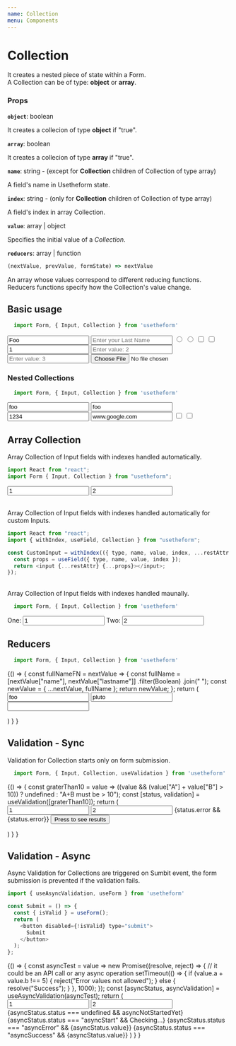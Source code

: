 ---
name: Collection
menu: Components
---


# Collection

It creates a nested piece of state within a Form. <br />
A Collection can be of type: **object** or **array**.

### Props

**`object`**: boolean

It creates a collecion of type **object** if "true".

**`array`**: boolean

It creates a collecion of type **array** if "true".

**`name`**: string - (except for **Collection** children of Collection of type array)

A field's name in Usetheform state.

**`index`**: string - (only for **Collection** children of Collection of type array)

A field's index in array Collection.

**`value`**: array | object

Specifies the initial value of a *Collection*.

**`reducers`**: array | function

```javascript
(nextValue, prevValue, formState) => nextValue
```
 
An array whose values correspond to different reducing functions.
Reducers functions specify how the Collection's value change.

## Basic usage

```javascript
  import Form, { Input, Collection } from 'usetheform'
```

<Playground>
  <Form>
    <Collection object name="myObject">
      <Input type="text" name="name" placeholder="Enter your name" value="Foo" />
      <Input type="text" name="lastname" placeholder="Enter your Last Name" />
      <Input type="radio" name="sex" value="M" />
      <Input type="radio" name="sex" value="F" />
      <Input type="checkbox" name="one" value="one" />
      <Input type="checkbox" name="two" value="two" />
    </Collection>
    <Collection array name="myArray">
      <Input type="number" index="0" placeholder="Enter value: 1" value="1" />
      <Input type="number" index="1" placeholder="Enter value: 2" />
      <Input type="number" index="2" placeholder="Enter value: 3" />
    </Collection>
    <Input type="file" name="file" />
  </Form>
</Playground>

### Nested Collections

```javascript
  import Form, { Input, Collection } from 'usetheform'
```

<Playground>
  <Form>
    <Collection object name="myObject">
      <Collection object name="user">
        <Input type="text" name="name" value="foo" />
        <Input type="text" name="lastname" value="foo" />
        <Collection object name="info">
          <Input type="tel" name="tel" value="1234" />
          <Input type="text" name="website" value="www.google.com" />
        </Collection>
      </Collection>
      <Collection array name="checkboxes">
        <Input type="checkbox" index="0" value="one" />
        <Input type="checkbox" index="1" value="two" />
      </Collection>
    </Collection>
  </Form>
</Playground>

## Array Collection

Array Collection of Input fields with indexes handled automatically.

```javascript
import React from "react";
import Form { Input, Collection } from "usetheform";
```

<Playground>
      <Form>
        <Collection array name="numberList">
          <Input label="One" type="number" value="1" />
          <Input label="Two" type="number" value="2" />
        </Collection>
      </Form>
</Playground>

<br />
Array Collection of Input fields with indexes handled automatically for custom Inputs.

```javascript
import React from "react";
import { withIndex, useField, Collection } from "usetheform";

const CustomInput = withIndex(({ type, name, value, index, ...restAttr }) => {
  const props = useField({ type, name, value, index });
  return <input {...restAttr} {...props}></input>;
});
```

<Playground>
      <Form>
        <Collection array name="numberList">
          <CustomInput label="One" type="number" value="1" />
          <CustomInput label="Two" type="number" value="2" />
        </Collection>
      </Form>
</Playground>

<br />
Array Collection of Input fields with indexes handled maunally.

```javascript
  import Form, { Input, Collection } from 'usetheform'
```

<Playground>
      <Form>
        <Collection array name="numberList"  >
          <label>
            One: 
            <Input type="number" index="0" value="1" />
          </label>
           <label>
             Two:
            <Input type="number" index="1" value="2" />
          </label>
        </Collection>
      </Form>
</Playground>

## Reducers

```javascript
  import Form, { Input, Collection } from 'usetheform'
```

<Playground>
{() => {
    const fullNameFN = nextValue => {
      const fullName = [nextValue["name"], nextValue["lastname"]]
        .filter(Boolean)
        .join(" ");
      const newValue = { ...nextValue, fullName };
      return newValue;
    };
    return (
      <Form>
        <Collection object name="person" reducers={fullNameFN}>
          <Input type="text" name="name" value="foo" />
          <Input type="text" name="lastname" value="pluto" />
          <Input type="text" name="fullName" readOnly />
        </Collection>
      </Form>
    )
  }
}
</Playground>

## Validation - Sync

Validation for Collection starts only on form submission.

```javascript
  import Form, { Input, Collection, useValidation } from 'usetheform'
```

<Playground>
{() => {
    const graterThan10 = value => ((value && (value["A"] + value["B"] > 10)) ? undefined : "A+B must be > 10");
    const [status, validation] = useValidation([graterThan10]);
    return (
      <Form>
        <Collection object name="sum" {...validation}>
          <Input type="number" name="A" value="1" />
          <Input type="number" name="B" value="2" />
        </Collection>
        {status.error && <label>{status.error}</label>}
        <button type="submit">Press to see results</button>
      </Form>
    )
  }
}
</Playground>

## Validation - Async

Async Validation for Collections are triggered on Sumbit event, the form submission is prevented if the validation fails.

```javascript
import { useAsyncValidation, useForm } from 'usetheform'

const Submit = () => {
  const { isValid } = useForm();
  return (
    <button disabled={!isValid} type="submit">
      Submit
    </button>
  );
};

```

<Playground>
{() => {
     const asyncTest = value =>
      new Promise((resolve, reject) => {
        // it could be an API call or any async operation
        setTimeout(() => {
          if (value.a + value.b !== 5) {
            reject("Error values not allowed");
          } else {
            resolve("Success");
          }
        }, 1000);
    });
    const [asyncStatus, asyncValidation] = useAsyncValidation(asyncTest);
    return (
      <Form>
        <Collection object name="sum" {...asyncValidation}>
          <Input type="number" name="a" value="1" />
          <Input type="number" name="b" value="2" />
        </Collection>
        {asyncStatus.status === undefined && <label>asyncNotStartedYet</label>}
        {asyncStatus.status === "asyncStart" && <label>Checking...</label>}
        {asyncStatus.status === "asyncError" && <label>{asyncStatus.value}</label>}
        {asyncStatus.status === "asyncSuccess" && <label>{asyncStatus.value}</label>}
        <Submit />
      </Form>
    )
  }
}
</Playground>
